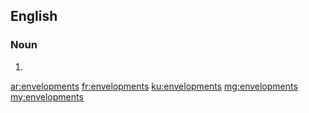==English==

===Noun===
{{head|en|plural}}

# {{plural of|envelopment|lang=en}}

[[ar:envelopments]]
[[fr:envelopments]]
[[ku:envelopments]]
[[mg:envelopments]]
[[my:envelopments]]
